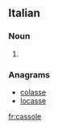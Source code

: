 ==Italian==

===Noun===
{{head|it|noun plural form|g=f}}

# {{plural of|cassola|lang=it}}

===Anagrams===
* [[colasse#Italian|colasse]]
* [[locasse#Italian|locasse]]

[[fr:cassole]]